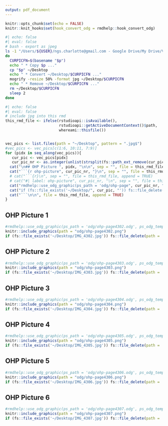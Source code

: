 ```yaml
---
output: pdf_document
---
```


```r
knitr::opts_chunk$set(echo = FALSE)
knitr::knit_hooks$set(hook_convert_odg = rmdhelp::hook_convert_odg)
```

```bash
#| echo: false
#| eval: false
# bash - export as jpeg
ls -1 "/Users/${USER}/ngs.charlotte@gmail.com - Google Drive/My Drive/Vorlesung/LBG/FS2024/OHP-L01"/* | while read p
do
  CURPICFN=$(basename "$p")
  echo " * Copy $p ..."
  cp "$p" ~/Desktop
  echo " * Convert ~/Desktop/$CURPICFN ..."
  mogrify -resize 50% -format jpg ~/Desktop/$CURPICFN
  echo " * Remove ~/Desktop/$CURPICFN ..."
  rm ~/Desktop/$CURPICFN
  sleep 2
done
```

```r
#| echo: false
#| eval: false
# include jpg into this rmd
this_rmd_file <- ifelse(rstudioapi::isAvailable(),
                        rstudioapi::getActiveDocumentContext()$path,
                        whereami::thisfile())


vec_pics <- list.files(path = "~/Desktop", pattern = ".jpg$")
#vec_pics <- vec_pics[c(1:6, 10:11, 7:9)]
for (pidx in seq_along(vec_pics)){
   cur_pic <- vec_pics[pidx]
   cur_pic_nr <- as.integer(unlist(strsplit(fs::path_ext_remove(cur_pic), "_"))[2])
  cat("\n## OHP Picture ", pidx, "\n\n", sep = "", file = this_rmd_file, append = TRUE)
  cat("```{r ohp-picture", cur_pic_nr, "}\n", sep = "", file = this_rmd_file, append = TRUE)
  # cat("```{r}\n", sep = "", file = this_rmd_file, append = TRUE)
  # cat("#| label: ohp-picture", cur_pic_nr, "\n", sep = "", file = this_rmd_file, append = TRUE)
  cat("rmdhelp::use_odg_graphic(ps_path = 'odg/ohp-page", cur_pic_nr, ".odg', ps_odg_template = 'odg_draw_a4_portrait')\n", sep = "", file = this_rmd_file, append = TRUE)
  cat("if (fs::file_exists('~/Desktop/", cur_pic, "')) fs::file_delete(path = '~/Desktop/", cur_pic, "')\n", sep = "", file = this_rmd_file, append = TRUE)
  cat("```\n\n", file = this_rmd_file, append = TRUE)
}
```


## OHP Picture 1

```r
#rmdhelp::use_odg_graphic(ps_path = 'odg/ohp-page4302.odg', ps_odg_template = 'odg_draw_a4_portrait')
knitr::include_graphics(path = "odg/ohp-page4302.png")
if (fs::file_exists('~/Desktop/IMG_4302.jpg')) fs::file_delete(path = '~/Desktop/IMG_4302.jpg')
```


## OHP Picture 2

```r
#rmdhelp::use_odg_graphic(ps_path = 'odg/ohp-page4303.odg', ps_odg_template = 'odg_draw_a4_portrait')
knitr::include_graphics(path = "odg/ohp-page4303.png")
if (fs::file_exists('~/Desktop/IMG_4303.jpg')) fs::file_delete(path = '~/Desktop/IMG_4303.jpg')
```


## OHP Picture 3

```r
#rmdhelp::use_odg_graphic(ps_path = 'odg/ohp-page4304.odg', ps_odg_template = 'odg_draw_a4_portrait')
knitr::include_graphics(path = "odg/ohp-page4304.png")
if (fs::file_exists('~/Desktop/IMG_4304.jpg')) fs::file_delete(path = '~/Desktop/IMG_4304.jpg')
```


## OHP Picture 4

```r
#rmdhelp::use_odg_graphic(ps_path = 'odg/ohp-page4305.odg', ps_odg_template = 'odg_draw_a4_portrait')
knitr::include_graphics(path = "odg/ohp-page4305.png")
if (fs::file_exists('~/Desktop/IMG_4305.jpg')) fs::file_delete(path = '~/Desktop/IMG_4305.jpg')
```


## OHP Picture 5

```r
#rmdhelp::use_odg_graphic(ps_path = 'odg/ohp-page4306.odg', ps_odg_template = 'odg_draw_a4_portrait')
knitr::include_graphics(path = "odg/ohp-page4306.png")
if (fs::file_exists('~/Desktop/IMG_4306.jpg')) fs::file_delete(path = '~/Desktop/IMG_4306.jpg')
```


## OHP Picture 6

```r
#rmdhelp::use_odg_graphic(ps_path = 'odg/ohp-page4307.odg', ps_odg_template = 'odg_draw_a4_portrait')
knitr::include_graphics(path = "odg/ohp-page4307.png")
if (fs::file_exists('~/Desktop/IMG_4307.jpg')) fs::file_delete(path = '~/Desktop/IMG_4307.jpg')
```
      
